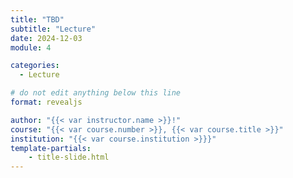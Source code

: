 ```yaml
---
title: "TBD"
subtitle: "Lecture"
date: 2024-12-03
module: 4

categories: 
  - Lecture

# do not edit anything below this line
format: revealjs

author: "{{< var instructor.name >}}!"
course: "{{< var course.number >}}, {{< var course.title >}}"
institution: "{{< var course.institution >}}}"
template-partials:
    - title-slide.html
---
```



::: {#refs}
:::
